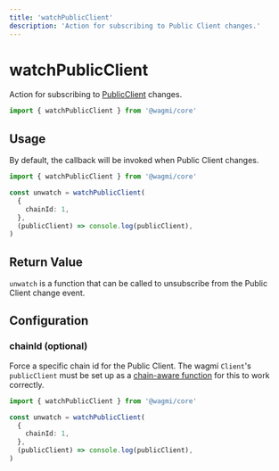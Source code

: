 ```yaml
---
title: 'watchPublicClient'
description: 'Action for subscribing to Public Client changes.'
---
```



# watchPublicClient

Action for subscribing to [PublicClient](/core/actions/getPublicClient) changes.

```ts
import { watchPublicClient } from '@wagmi/core'
```

## Usage

By default, the callback will be invoked when Public Client changes.

```ts
import { watchPublicClient } from '@wagmi/core'

const unwatch = watchPublicClient(
  {
    chainId: 1,
  },
  (publicClient) => console.log(publicClient),
)
```

## Return Value

`unwatch` is a function that can be called to unsubscribe from the Public Client change event.

## Configuration

### chainId (optional)

Force a specific chain id for the Public Client. The wagmi `Client`'s `publicClient` must be set up as a [chain-aware function](/core/config#publicclient-optional) for this to work correctly.

```ts {5}
import { watchPublicClient } from '@wagmi/core'

const unwatch = watchPublicClient(
  {
    chainId: 1,
  },
  (publicClient) => console.log(publicClient),
)
```
